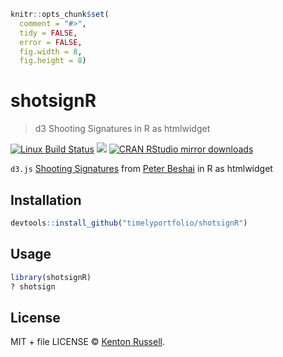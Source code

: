 
```r
knitr::opts_chunk$set(
  comment = "#>",
  tidy = FALSE,
  error = FALSE,
  fig.width = 8,
  fig.height = 8)
```

# shotsignR

> d3 Shooting Signatures in R as htmlwidget

[![Linux Build Status](https://travis-ci.org//shotsignR.svg?branch=master)](https://travis-ci.org//shotsignR)
[![](http://www.r-pkg.org/badges/version/shotsignR)](http://www.r-pkg.org/pkg/shotsignR)
[![CRAN RStudio mirror downloads](http://cranlogs.r-pkg.org/badges/shotsignR)](http://www.r-pkg.org/pkg/shotsignR)


`d3.js` [Shooting Signatures](https://gist.github.com/pbeshai/ffd0f9d84b4e8df27db2) from [Peter Beshai](http://peterbeshai.com/) in R as htmlwidget

## Installation

```r
devtools::install_github("timelyportfolio/shotsignR")
```

## Usage

```r
library(shotsignR)
? shotsign
```

## License

MIT + file LICENSE © [Kenton Russell](https://github.com/).
